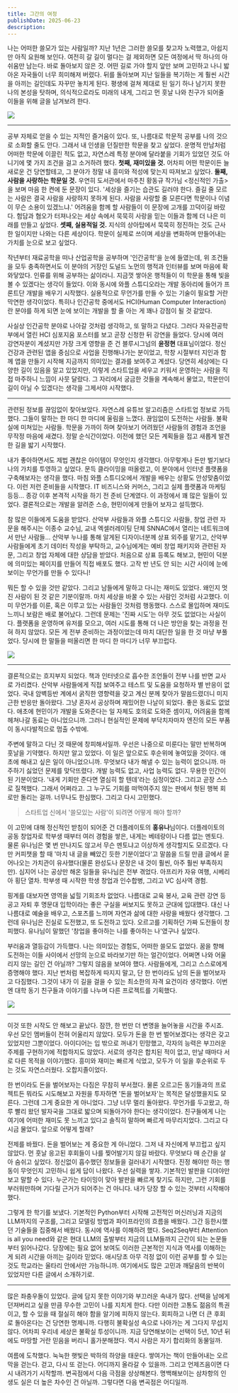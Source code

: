 ```yaml
---
title: 그간의 여정
publishDate: 2025-06-23
description: 
---
```


나는 어떠한 쓸모가 있는 사람일까? 지난 1년은 그러한 쓸모를 찾고자 노력했고, 아쉽지만 아직 요원해 보인다. 여전히 갈 길이 멀다는 걸 제외하면 모든 여정에서 딱 하나의 아쉬움만 남는다. 바로 돌아보지 않은 것. 어떤 길로 가야 할지 앞만 보며 고민하고 나니 밟아온 자국들이 너무 희미해져 버렸다. 뒤를 돌아보며 지난 일들을 복기하는 게 훨씬 시간을 아끼는 길인데도 자꾸만 놓치게 된다. 평생에 걸쳐 제대로 된 일기 하나 남기지 못한 나의 본성을 탓하며, 의식적으로라도 미래의 내게, 그리고 먼 훗날 나와 친구가 되어줄 이들을 위해 글을 남겨보려 한다.

![](/writing/personal-essay/itinerary/IMG_7444.jpeg)

---

공부 자체로 얻을 수 있는 지적인 즐거움이 있다. 또, 나름대로 학문적 공부를 나의 것으로 소화할 줄도 안다. 그래서 내 인생을 던질만한 학문을 찾고 싶었다. 운명적 만남처럼 어떠한 학문에 이끌린 적도 없고, 자연스레 특정 분야에 달라붙을 기회가 있었던 것도 아니기에 몇 가지 조건을 걸고 소거하려 했다. **첫째, 재미있을 것.** 어차피 어떤 학문이든 늘 새로운 건 당연할테고, 그 분야가 정말 내 흥미와 적성에 맞는지 따져보고 싶었다. **둘째, 사람을 사랑하는 학문일 것.** 우연히 도서관에서 마주친 황동규 작가님 <정신적인 가출>을 보며 마음 한 켠에 둔 문장이 있다. '세상을 즐기는 습관도 길러야 한다. 즐길 줄 모르는 사람은 결국 사람을 사랑하지 못하게 된다. 사람을 사랑할 줄 모른다면 학문이나 이념이 무슨 소용이 있겠느냐.' 어려움을 함께 할 사람들이 이 문장에 고개를 끄덕이길 바랐다. 험담과 혐오가 터져나오는 세상 속에서 묵묵히 사랑을 믿는 이들과 함께 더 나은 미래를 만들고 싶었다. **셋째, 실용적일 것.** 지식의 상아탑에서 묵묵히 정진하는 것도 근사한 일이지만 나와는 다른 세상이다. 학문이 실제로 쓰이며 세상을 변화하며 만들어내는 가치를 눈으로 보고 싶었다.

작년부터 재료공학을 떠나 산업공학을 공부하며 '인간공학'을 눈에 들였는데, 위 조건들을 모두 충족하면서도 이 분야의 거장인 도널드 노먼의 행적과 인터뷰를 보며 마음에 확 와닿았다. 인류를 위해 공부하는 삶이라니. 지금껏 쌓아온 행적들이 이 학문을 통해 빛을 볼 수 있겠다는 생각이 들었다. 이와 동시에 와플 스튜디오라는 개발 동아리에 들어가 프론트단 개발을 배우기 시작했다. 실용적으로 무언가를 만들 수 있는 기술이 필요할 거란 막연한 생각이었다. 특히나 인간공학 중에서도 HCI(Human Computer Interaction)란 분야를 하게 되면 눈에 보이는 개발을 할 줄 아는 게 꽤나 강점이 될 것 같았다.

사실상 인간공학 분야로 나아갈 것처럼 생각하고, 또 말하고 다녔다. 그러다 자유전공학부에서 열린 HCI 심포지움 포스터를 보고 곧장 신청한 뒤 강연을 들었다. 당시에 여러 강연자분이 계셨지만 가장 크게 영향을 준 건 블루시그넘의 **윤정현** 대표님이었다. 정신 건강과 관련된 앱을 중심으로 사업을 진행해나가는 분이었고, 학창 시절부터 지인과 함께 앱을 만들기 시작해 지금까지 의미있는 결과를 보여주고 계셨다. 당연히 세상에는 다양한 길이 있음을 알고 있었지만, 이렇게 스타트업을 세우고 키워서 운영하는 사람을 직접 마주하니 느낌이 사뭇 달랐다. 그 자리에서 궁금한 것들을 계속해서 물었고, 학문만이 길이 아닐 수 있겠다는 생각을 그제서야 시작했다.

---

관련된 정보를 끊임없이 찾아보았다. 자연스레 유튜브 알고리즘은 스타트업 정보로 가득했다. 그들이 말하는 한 마디 한 마디에 울림을 느꼈다. 끊임없이 도전하는 사람들. 불확실에 미쳐있는 사람들. 학문을 가까이 하며 찾아보기 어려웠던 사람들의 경험과 조언을 무작정 마음에 새겼다. 정말 순식간이었다. 이전에 했던 모든 계획들을 접고 새롭게 발견한 길을 밟기 시작했다.

내가 좋아하면서도 제법 괜찮은 아이템이 무엇인지 생각했다. 아무렇게나 돈만 벌기보다 나의 가치를 투영하고 싶었다. 문득 클라이밍을 떠올렸고, 이 분야에서 인터넷 플랫폼을 구축해보자는 생각을 했다. 마침 와플 스튜디오에서 개발을 배우는 상황도 안성맞춤이었다. 이런 저런 준비들을 시작했다. IT 비즈니스와 커머스, 그리고 실제 플랫폼과 마케팅 등등... 종강 이후 본격적 시작을 하기 전 준비 단계였다. 이 과정에서 꽤 많은 일들이 있었다. 결론적으로는 개발을 알려준 스승, 현민이에게 만들어 보자고 설득했다.

참 많은 이들에게 도움을 받았다. 산악부 사람들과 와플 스튜디오 사람들, 창업 관련 자문을 해주시는 이종수 교수님, 교내 엑셀러레이팅 단체 SNNAC에서 열리는 네트워크에서 만난 사람들... 산악부 누나를 통해 알게된 디자이너분께 상표 외주를 맡기고, 산악부 사람들에게 초기 데이터 작성을 부탁하고, 교수님에게는 예비 창업 패키지와 관련된 자문, 그리고 창업 자체에 대한 상담을 받았다. 처음으로 상표 등록도 해보고, 현민이 덕분에 의미있는 페이지를 만들어 직접 배포도 했다. 고작 반 년도 안 되는 시간 사이에 눈에 보이는 무언가를 만들 수 있다니!

뭐든 할 수 있을 것만 같았다. 그리고 남들에게 말하고 다니는 재미도 있었다. 왜인지 멋진 사람이 된 것 같은 기분이랄까. 마치 세상을 바꿀 수 있는 사람인 것처럼 사고했다. 이미 무언가를 이룬, 혹은 이루고 있는 사람들인 것처럼 행동했다. 스스로 몰입하며 재미도 느끼니 보람은 배로 불어났다. 그런데 문제는 '진짜 시도'는 아무 것도 없었다는 사실이다. 플랫폼을 운영하며 유저를 모으고, 여러 시도를 통해 더 나은 방안을 찾는 과정을 전혀 하지 않았다. 모든 게 전부 준비하는 과정이었는데 마치 대단한 일을 한 것 마냥 부풀었다. 당시에 한 말들을 떠올리면 한 마디 한 마디가 너무 부끄럽다.

![](/writing/personal-essay/itinerary/IMG_7974.jpeg)

---

결론적으로는 흐지부지 되었다. 책과 인터넷으로 흡수한 조언들이 전부 나를 반면 교사로 가리켰다. 산악부 사람들에게 직접 보여주고 테스트 및 도움을 요청하자 별 반응이 없었다. 국내 암벽등반 계에서 굵직한 영향력을 갖고 계신 분께 찾아가 말씀드렸더니 미지근한 반응만 돌아왔다. 그냥 혼자서 공상하며 재밌어한 나날이 되었다. 좋은 동료도 없었다. 애초에 현민이가 개발을 도와준다는 일 자체도 호의로 도와준 셈이지, 어려움을 함께 헤쳐나갈 동료는 아니었으니까. 그러니 현실적인 문제에 부닥치자마자 엔진의 모든 부품이 동시다발적으로 멈출 수밖에.

주변에 말하고 다닌 것 때문에 창피해서일까. 우선은 나중으로 미룬다는 말만 반복하며 훗날을 기약했다. 하지만 알고 있었다. 이 일은 앞으로도 후순위에 놓여있을 것이다. 애초에 해내고 싶은 일이 아니었으니까. 무엇보다 내가 해낼 수 있는 능력이 없으니까. 마주하기 싫었던 문제를 맞닥뜨렸다. 개발 능력도 없고, 사업 능력도 없다. 무용한 인간이 된 기분이었다. '내게 기회만 준다면 열심히 할 텐데'라는 심정이었다. 그리고 곧장 스스로 질책했다. 그래서 어쩌라고. 그 누구도 기회를 떠먹여주지 않는 판에서 헛된 행복 회로만 돌리는 걸까. 너무나도 한심했다. 그리고 다시 고민했다.

> 스타트업 신에서 '쓸모있는 사람'이 되려면 어떻게 해야 할까?

이 고민에 대해 정신적인 받침이 되어준 건 더플레이토의 **홍유나**님이다. 더플레이토의 공동 창업자로 학부생 때부터 여러 경험을 쌓은, 내게는 베테랑이나 다름 없는 멘토다. 물론 유나님은 몇 번 만나지도 않고서 무슨 멘토냐고 이상하게 생각할지도 모르겠다. 다만 커피챗을 할 때 '마치 내 글을 빼았긴 듯한 기분이었다'고 말씀을 드릴 만큼 글에서 묻어나오는 가치관이 유사했다(물론 완성도나 문장은 내 것이 훨씬, 아주 훨씬 부족하지만). 심지어 나는 공상만 해온 일들을 유나님은 전부 겪었다. 아프리카 자유 여행, 시베리아 횡단 열차. 학부생 때 시작한 학생 창업과 인수합병, 그리고 VC 심사역 경험.

핑계를 대보자면 영역을 넓힐 기회조차 없었다. 나름대로 교육 봉사, 교육 관련 강연 등 공고 자퇴 후 명문대 입학이라는 좋은 구실을 써보지도 못하고 군대에 입대했다. 대신 나 나름대로 예술을 배우고, 스포츠를 느끼며 자연과 삶에 대한 사랑을 배웠다 생각했다. 그런데 유나님은 진실로 도전했고, 또 도전하고 있다. 오르고를 기획하던 가짜 도전들이 창피했다. 유나님이 말했던 '창업을 좋아하는 나를 좋아하는 나'였구나 싶었다.

부러움과 열등감이 가득했다. 나는 의미있는 경험도, 어떠한 쓸모도 없었다. 꿈을 향해 도전하는 이들 사이에서 선망의 눈으로 바라보기만 하는 얼간이었다. 어쩌면 나와 어울리지 않는 길인 건 아닐까? 그렇지 않음을 보여야 했다. 사람들에게, 그리고 스스로에게 증명해야 했다. 지난 번처럼 복잡하게 따지지 말고, 단 한 번이라도 남의 돈을 벌어보자고 다짐했다. 그것이 내가 이 길을 걸을 수 있는 최소한의 자격 요건이라 생각했다. 이번엔 대학 동기 친구들과 이야기를 나누며 다른 프로젝트를 기획했다.

![](/writing/personal-essay/itinerary/IMG_8027.jpeg)

---

이것 또한 시작도 안 해보고 끝났다. 잠깐, 한 번만 더 변명을 늘어놓을 시간을 주시죠. 우선 모인 멤버들이 전혀 어울리지 않았다. 모두가 돈을 한 번 벌어보겠다는 생각은 갖고 있었지만 그뿐이었다. 아이디어는 입 밖으로 꺼내기 민망했고, 각자의 능력은 부끄러운 주제를 구현하기에 적합하지도 않았다. 서로의 생각은 합치된 적이 없고, 만날 때마다 서로 다른 목적을 이야기했다. 흥미와 재미는 빠르게 식었고, 모두가 이 일을 후순위로 두는 것도 자연스러웠다. 오합지졸이었다.

한 번이라도 돈을 벌어보자는 다짐은 무참히 부서졌다. 물론 오르고든 동기들과의 프로젝트든 뭐라도 시도해보고 자원을 투자하면 '돈을 벌어보자'는 목적은 달성했을지도 모른다. 그런데 그게 중요한 게 아니었다. 그냥 너무 멀리 돌아왔다. 무언가를 두고왔고, 하루 빨리 왔던 발자국을 그대로 밟으며 되돌아가야 한다는 생각이었다. 친구들에게 나는 여기에 어떠한 재미도 못 느끼고 있다고 솔직히 말하며 빠르게 마무리지었다. 그리고 다시금 물었다. 앞으로 어떻게 할래?

전제를 바꿨다. 돈을 벌어보는 게 중요한 게 아니었다. 그저 내 자신에게 부끄럽고 싶지 않았다. 먼 훗날 응고된 후회들이 나를 찢어발기지 않길 바랐다. 무엇보다 매 순간을 살아 숨쉬고 싶었다. 정신없이 흡수했던 정보들을 걸러내기 시작했다. 진정 해야만 하는 행동이 무엇인지 고민하니 쉽게 답이 나왔다. 우선 실력을 쌓자. 기본적인 발판을 디뎌야만 보고 말할 수 있다. 누군가는 타이밍이 맞아 발판을 빠르게 찾기도 하지만, 그런 기회를 부러워만하며 기다릴 근거가 되어주는 건 아니다. 내가 당장 할 수 있는 것부터 시작해야 했다.

그렇게 한 학기를 보냈다. 기본적인 Python부터 시작해 고전적인 머신러닝과 지금의 LLM까지의 구조를, 그리고 모델링 방법과 파이프라인의 흐름을 배웠다. 그간 등한시했던 기술들을 집중해서 배웠다. 동시에 역사를 이해하려 했다. Seq2Seq부터 Attention is all you need와 같은 현대 LLM의 출발부터 지금의 LLM들까지 근간이 되는 논문들부터 읽어나갔다. 당장에는 필요 없어 보여도 이러한 근본적인 지식과 역사를 이해하는 게 되려 시간을 아끼는 길이라 믿었다. 애시당초 아무 걱정 없이 이런 공부를 할 수 있는 것도 학교라는 울타리 안에서만 가능하니까. 여기에서도 많은 고민과 깨달음의 반복이 있었지만 다른 글에서 소개하기로.

---

많은 좌충우돌이 있었다. 글에 담지 못한 이야기와 부끄러운 속내가 많다. 선택을 남에게 던져버리고 싶을 만큼 무수한 고민이 나를 지치게 한다. 다만 이러한 고통도 젊음의 특권이고, 할 수 있을 때 절실히 해야 함을 알기에 피하지 않는다. 회피하고 나면 더 큰 후회로 돌아온다는 건 당연한 명제니까. 다행히 불확실성 속으로 나아가는 게 그다지 무섭지 않다. 어차피 우리네 세상은 불확실 투성이니까. 지금 당연해보이는 선택이 5년, 10년 뒤에도 마땅할 거란 믿음을 버리니 홀가분해졌다. 역시 사람은 자기 합리화의 동물일까.

여름에 도착했다. 눅눅한 햇빛은 박하의 하양을 태운다. 쌓여가는 책이 만들어내는 오르막을 걷는다. 걷고, 다시 또 걷는다. 어디까지 올라갈 수 있을까. 그리고 언제즈음이면 다시 내려가기 시작할까. 변곡점에서 다음 극점을 상상해본다. 명백해보이는 삼차항의 인생도 실은 더 높은 차수인 건 아닐까. 그렇다면 다음 변곡점은 어디일까.

